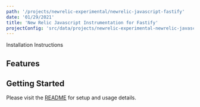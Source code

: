 ```yaml
---
path: '/projects/newrelic-experimental/newrelic-javascript-fastify'
date: '01/29/2021'
title: 'New Relic Javascript Instrumentation for Fastify'
projectConfig: 'src/data/projects/newrelic-experimental-newrelic-javascript-fastify.json'
---
```


<!-- Imports must occur at the top of the file -->


<Link to="https://github.com/newrelic-experimental/newrelic-javascript-fastify">
  Installation Instructions
</Link>

## Features

## Getting Started

Please visit the [README](https://github.com/newrelic-experimental/newrelic-javascript-fastify#readme) for setup and usage details.
